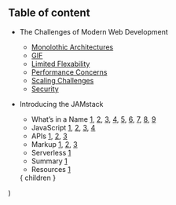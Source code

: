 
## Table of content

* The Challenges of Modern Web Development
  * [Monolothic Architectures](/3)
  * [GIF](/4)
  * [Limited Flexability](/5)
  * [Performance Concerns](/6)
  * [Scaling Challenges](/7)
  * [Security](/8)
* Introducing the JAMstack
  * What’s in a Name [1](/17), [2](/18), [3](/19), [4](/20), [5](/21), [6](/22), [7](/23), [8](/24), [9](/25)
  * JavaScript [1](/26), [2](/27), [3](/28), [4](/29)
  * APIs [1](/30), [2](/31), [3](/32)
  * Markup [1](/33), [2](/34), [3](/35)
  * Serverless [1](/36)
  * Summary [1](/37)
  * Resources [1](/38)

  <Layout>
    { children }
  </Layout>
)